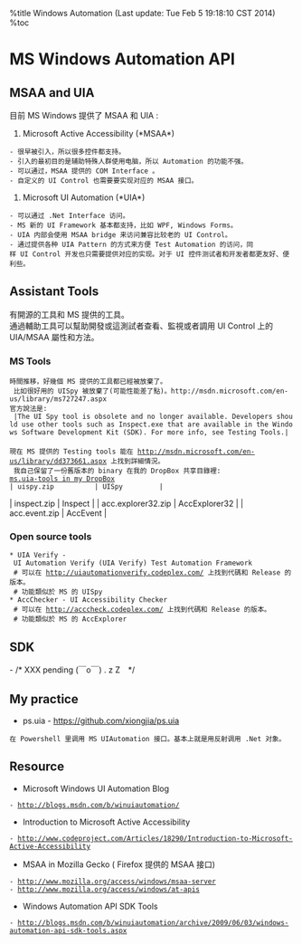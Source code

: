 %title Windows Automation (Last update: Tue Feb  5 19:18:10 CST 2014)
%toc

= MS Windows Automation API =
== MSAA and UIA ==
目前 MS Windows 提供了 MSAA 和 UIA :
# Microsoft Active Accessibility (*MSAA*)
 - 很早被引入，所以很多控件都支持。
 - 引入的最初目的是辅助特殊人群使用电脑，所以 Automation 的功能不强。
 - 可以通过，MSAA 提供的 COM Interface 。
 - 自定义的 UI Control 也需要要实现对应的 MSAA 接口。
# Microsoft UI Automation (*UIA*)
 - 可以通过 .Net Interface 访问。
 - MS 新的 UI Framework 基本都支持，比如 WPF, Windows Forms。
 - UIA 内部会使用 MSAA bridge 来访问兼容比较老的 UI Control。
 - 通过提供各种 UIA Pattern 的方式来方便 Test Automation 的访问，同样 UI Control 开发也只需要提供对应的实现。对于 UI 控件测试者和开发者都更友好、便利些。

==  Assistant Tools ==
有開源的工具和 MS 提供的工具。<br>
通過輔助工具可以幫助開發或這測試者查看、監視或者調用 UI Control 上的 UIA/MSAA 屬性和方法。

=== MS Tools ===
 時間推移，好幾個 MS 提供的工具都已經被放棄了。<br>
 比如很好用的 UISpy 被放棄了(可能性能差了點)。http://msdn.microsoft.com/en-us/library/ms727247.aspx 
 官方說法是: <br>
 |The UI Spy tool is obsolete and no longer available. Developers should use other tools such as Inspect.exe that are available in the Windows Software Development Kit (SDK). For more info, see Testing Tools.|
 
 現在 MS 提供的 Testing tools 能在 http://msdn.microsoft.com/en-us/library/dd373661.aspx 上找到詳細情況。<br>
 我自己保留了一份舊版本的 binary 在我的 DropBox 共享目錄裡:  
 [[https://www.dropbox.com/sh/8tpu53m88cskvmp/Zn1gWNfZ1C/dev-tools/ms.uia|ms.uia-tools in my DropBox]] <br>
| uispy.zip          | UISpy         |
| inspect.zip        | Inspect       |
| acc.explorer32.zip | AccExplorer32 |
| acc.event.zip      | AccEvent      |

=== Open source tools ===
 * UIA Verify - UI Automation Verify (UIA Verify) Test Automation Framework 
  # 可以在 http://uiautomationverify.codeplex.com/ 上找到代碼和 Release 的版本。
  # 功能類似於 MS 的 UISpy
 * AccChecker - UI Accessibility Checker
  # 可以在 http://acccheck.codeplex.com/ 上找到代碼和 Release 的版本。
  # 功能類似於 MS 的 AccExplorer

== SDK ==
- /* XXX pending  (￣o￣) . z Z　*/

== My practice ==
* ps.uia - https://github.com/xiongjia/ps.uia <br>
 在 Powershell 里调用 MS UIAutomation 接口。基本上就是用反射调用 .Net 对象。

== Resource ==
* Microsoft Windows UI Automation Blog
 - http://blogs.msdn.com/b/winuiautomation/
* Introduction to Microsoft Active Accessibility
 - http://www.codeproject.com/Articles/18290/Introduction-to-Microsoft-Active-Accessibility
* MSAA in Mozilla  Gecko  ( Firefox 提供的 MSAA 接口)
 - http://www.mozilla.org/access/windows/msaa-server 
 - http://www.mozilla.org/access/windows/at-apis 
* Windows Automation API SDK Tools 
 - http://blogs.msdn.com/b/winuiautomation/archive/2009/06/03/windows-automation-api-sdk-tools.aspx
 
